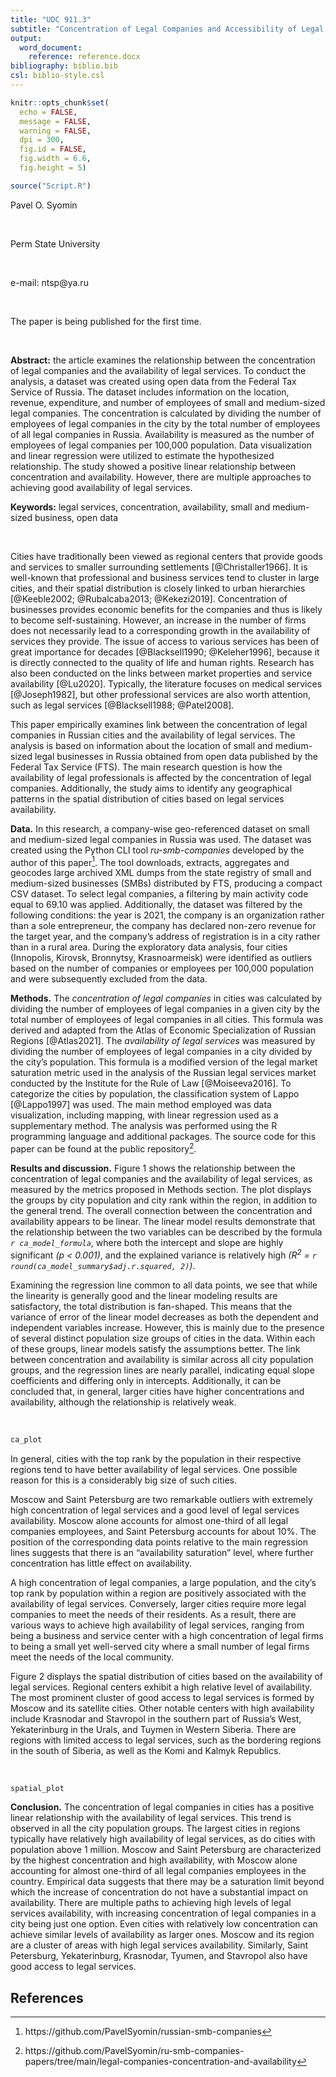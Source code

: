 ```yaml
---
title: "UDC 911.3"
subtitle: "Concentration of Legal Companies and Accessibility of Legal Services: Empirical Evidence from Russian Cities"
output:
  word_document:
    reference: reference.docx
bibliography: biblio.bib
csl: biblio-style.csl
---
```


```r
knitr::opts_chunk$set(
  echo = FALSE,
  message = FALSE,
  warning = FALSE,
  dpi = 300,
  fig.id = FALSE,
  fig.width = 6.6,
  fig.height = 5)
```

```r
source("Script.R")
```

<div custom-style="Author">

Pavel O. Syomin

<br>

Perm State University

<br>

e-mail: ntsp\@ya.ru

<br>

The paper is being published for the first time.

</div>

<br>

<div custom-style="Abstract">

**Abstract:** the article examines the relationship between the concentration of legal companies and the availability of legal services. To conduct the analysis, a dataset was created using open data from the Federal Tax Service of Russia. The dataset includes information on the location, revenue, expenditure, and number of employees of small and medium-sized legal companies. The concentration is calculated by dividing the number of employees of legal companies in the city by the total number of employees of all legal companies in Russia. Availability is measured as the number of employees of legal companies per 100,000 population. Data visualization and linear regression were utilized to estimate the hypothesized relationship. The study showed a positive linear relationship between concentration and availability. However, there are multiple approaches to achieving good availability of legal services.

**Keywords:** legal services, concentration, availability, small and medium-sized business, open data

</div>

<br>

Cities have traditionally been viewed as regional centers that provide goods and services to smaller surrounding settlements [@Christaller1966]. It is well-known that professional and business services tend to cluster in large cities, and their spatial distribution is closely linked to urban hierarchies [@Keeble2002; @Rubalcaba2013; @Kekezi2019]. Concentration of businesses provides economic benefits for the companies and thus is likely to become self-sustaining. However, an increase in the number of firms does not necessarily lead to a corresponding growth in the availability of services they provide. The issue of access to various services has been of great importance for decades [@Blacksell1990; @Keleher1996], because it is directly connected to the quality of life and human rights. Research has also been conducted on the links between market properties and service availability [@Lu2020]. Typically, the literature focuses on medical services [@Joseph1982], but other professional services are also worth attention, such as legal services [@Blacksell1988; @Patel2008].

This paper empirically examines link between the concentration of legal companies in Russian cities and the availability of legal services. The analysis is based on information about the location of small and medium-sized legal businesses in Russia obtained from open data published by the Federal Tax Service (FTS). The main research question is how the availability of legal professionals is affected by the concentration of legal companies. Additionally, the study aims to identify any geographical patterns in the spatial distribution of cities based on legal services availability.

**Data.** In this research, a company-wise geo-referenced dataset on small and medium-sized legal companies in Russia was used. The dataset was created using the Python CLI tool *ru-smb-companies* developed by the author of this paper[^1]. The tool downloads, extracts, aggregates and geocodes large archived XML dumps from the state registry of small and medium-sized businesses (SMBs) distributed by FTS, producing a compact CSV dataset. To select legal companies, a filtering by main activity code equal to 69.10 was applied. Additionally, the dataset was filtered by the following conditions: the year is 2021, the company is an organization rather than a sole entrepreneur, the company has declared non-zero revenue for the target year, and the company's address of registration is in a city rather than in a rural area. During the exploratory data analysis, four cities (Innopolis, Kirovsk, Bronnytsy, Krasnoarmeisk) were identified as outliers based on the number of companies or employees per 100,000 population and were subsequently excluded from the data.

[^1]: https://github.com/PavelSyomin/russian-smb-companies

**Methods.** The *concentration of legal companies* in cities was calculated by dividing the number of employees of legal companies in a given city by the total number of employees of legal companies in all cities. This formula was derived and adapted from the Atlas of Economic Specialization of Russian Regions [@Atlas2021]. The *availability of legal services* was measured by dividing the number of employees of legal companies in a city divided by the city's population. This formula is a modified version of the legal market saturation metric used in the analysis of the Russian legal services market conducted by the Institute for the Rule of Law [@Moiseeva2016]. To categorize the cities by population, the classification system of Lappo [@Lappo1997] was used. The main method employed was data visualization, including mapping, with linear regression used as a supplementary method. The analysis was performed using the R programming language and additional packages. The source code for this paper can be found at the public repository[^2].

[^2]: https://github.com/PavelSyomin/ru-smb-companies-papers/tree/main/legal-companies-concentration-and-availability

**Results and discussion.** Figure 1 shows the relationship between the concentration of legal companies and the availability of legal services, as measured by the metrics proposed in Methods section. The plot displays the groups by city population and city rank within the region, in addition to the general trend. The overall connection between the concentration and availability appears to be linear. The linear model results demonstrate that the relationship between the two variables can be described by the formula *`r ca_model_formula`*, where both the intercept and slope are highly significant *(p < 0.001)*, and the explained variance is relatively high *(R^2^ = `r round(ca_model_summary$adj.r.squared, 2)`)*.

Examining the regression line common to all data points, we see that while the linearity is generally good and the linear modeling results are satisfactory, the total distribution is fan-shaped. This means that the variance of error of the linear model decreases as both the dependent and independent variables increase. However, this is mainly due to the presence of several distinct population size groups of cities in the data. Within each of these groups, linear models satisfy the assumptions better. The link between concentration and availability is similar across all city population groups, and the regression lines are nearly parallel, indicating equal slope coefficients and differing only in intercepts. Additionally, it can be concluded that, in general, larger cities have higher concentrations and availability, although the relationship is relatively weak.

<br>

```r
ca_plot
```

In general, cities with the top rank by the population in their respective regions tend to have better availability of legal services. One possible reason for this is a considerably big size of such cities.

Moscow and Saint Petersburg are two remarkable outliers with extremely high concentration of legal services and a good level of legal services availability. Moscow alone accounts for almost one-third of all legal companies employees, and Saint Petersburg accounts for about 10%. The position of the corresponding data points relative to the main regression lines suggests that there is an “availability saturation” level, where further concentration has little effect on availability.

A high concentration of legal companies, a large population, and the city's top rank by population within a region are positively associated with the availability of legal services. Conversely, larger cities require more legal companies to meet the needs of their residents. As a result, there are various ways to achieve high availability of legal services, ranging from being a business and service center with a high concentration of legal firms to being a small yet well-served city where a small number of legal firms meet the needs of the local community.

Figure 2 displays the spatial distribution of cities based on the availability of legal services. Regional centers exhibit a high relative level of availability. The most prominent cluster of good access to legal services is formed by Moscow and its satellite cities. Other notable centers with high availability include Krasnodar and Stavropol in the southern part of Russia's West, Yekaterinburg in the Urals, and Tuymen in Western Siberia. There are regions with limited access to legal services, such as the bordering regions in the south of Siberia, as well as the Komi and Kalmyk Republics.

<br>

```r
spatial_plot
```

**Conclusion.** The concentration of legal companies in cities has a positive linear relationship with the availability of legal services. This trend is observed in all the city population groups. The largest cities in regions typically have relatively high availability of legal services, as do cities with population above 1 million. Moscow and Saint Petersburg are characterized by the highest concentration and high availability, with Moscow alone accounting for almost one-third of all legal companies employees in the country. Empirical data suggests that there may be a saturation limit beyond which the increase of concentration do not have a substantial impact on availability. There are multiple paths to achieving high levels of legal services availability, with increasing concentration of legal companies in a city being just one option. Even cities with relatively low concentration can achieve similar levels of availability as larger ones. Moscow and its region are a cluster of areas with high legal services availability. Similarly, Saint Petersburg, Yekaterinburg, Krasnodar, Tyumen, and Stavropol also have good access to legal services.

## References

<div id="refs"></div>

